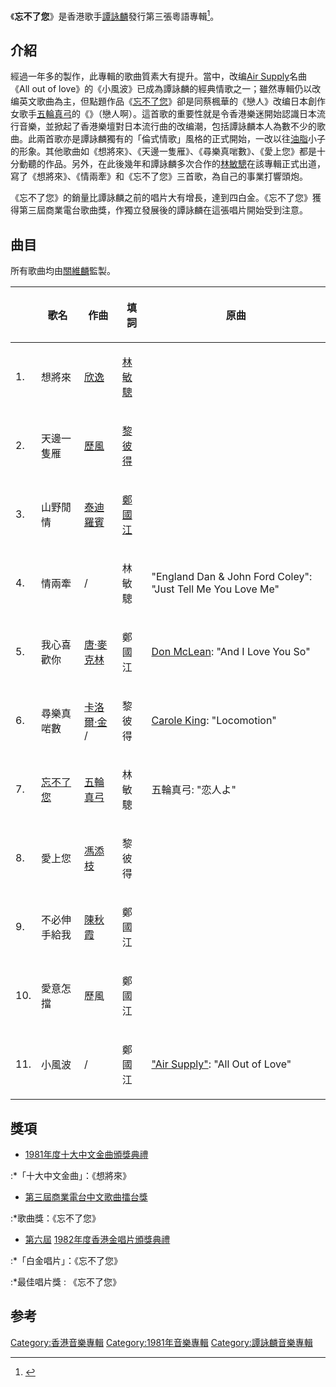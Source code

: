 {{Otheruses|忘不了您 (歌曲)|subject=譚詠麟專輯|other=其點題歌曲}}

{{Album infobox | 
|  Name        = 忘不了您
|  Type        = [[專輯|專輯]]
|  Artist      = [[譚詠麟|譚詠麟]]
|  Cover       = Tam_WL1C.jpg
|  Background  = 
|  Released    = 1981年8月13日
|  Recorded    = 
|  Genre       = [[粵語流行音樂|粵語流行音樂]]
|  Length      = 
|  Label       = [[寶麗金|寶麗金]]
|  Number      =
|  Producer    = [[關維麟|關維麟]]
|  Reviews     = 
|  Last album  = [[彈起來！唱起來！尋找|彈起來！唱起來！尋找]]<br />（1980）
|  This album  = '''忘不了您'''<br />（1981）
|  Next album  = [[你的凝望|你的凝望]]<br />（1981）
}}

《'''忘不了您'''》是香港歌手[[譚詠麟|譚詠麟]]發行第三張粵語專輯<ref>{{Cite book|title=谭咏麟金曲100|last=孟欣主编|first=|publisher=北京：现代出版社|year=2006.08|isbn=7-80188-737-9|location=|pages=}}</ref>。

== 介紹 ==
經過一年多的製作，此專輯的歌曲質素大有提升。當中，改编[[Air_Supply|Air Supply]]名曲《All out of love》的《小風波》已成為譚詠麟的經典情歌之一；雖然專輯仍以改编英文歌曲為主，但點題作品《[[忘不了您_(歌曲)|忘不了您]]》卻是同蔡楓華的《戀人》改编日本創作女歌手[[五輪真弓|五輪真弓]]的《{{lang|ja|恋人よ}}》（戀人啊）。這首歌的重要性就是令香港樂迷開始認識日本流行音樂，並掀起了香港樂壇對日本流行曲的改编潮，包括譚詠麟本人為數不少的歌曲。此兩首歌亦是譚詠麟獨有的「倫式情歌」風格的正式開始，一改以往[[油脂|油脂]]小子的形象。其他歌曲如《想將來》、《天邊一隻雁》、《尋樂真啱數》、《愛上您》都是十分動聽的作品。另外，在此後幾年和譚詠麟多次合作的[[林敏驄|林敏驄]]在該專輯正式出道，寫了《想將來》、《情兩牽》和《忘不了您》三首歌，為自己的事業打響頭炮。

《忘不了您》的銷量比譚詠麟之前的唱片大有增長，達到四白金。《忘不了您》獲得第三屆商業電台歌曲獎，作獨立發展後的譚詠麟在這張唱片開始受到注意。

== 曲目 ==
所有歌曲均由[[關維麟|關維麟]]監製。
{| class="wikitable" width="50%"
|-
!
!歌名
!作曲
!填詞
!原曲
|-
| 1. || 想將來|| [[欣逸|欣逸]] || [[林敏驄|林敏驄]]
|-
| 2. || 天邊一隻雁 || [[歷風|歷風]] {{註|「歷風」即Ricky Fung [[馮添枝|馮添枝]]}}|| [[黎彼得|黎彼得]] 
|-
| 3. || 山野閒情 || [[泰迪羅賓|泰迪羅賓]] || [[鄭國江|鄭國江]] 
|-
| 4. || 情兩牽 || {{le|Carol Connors|Carol Connors (singer)}} /{{le|Dick Halligan|Dick Halligan}} || 林敏驄 || "England Dan & John Ford Coley": "Just Tell Me You Love Me"
|-
| 5. || 我心喜歡你 || [[唐·麥克林|唐·麥克林]] || 鄭國江  ||[[唐·麥克林|Don McLean]]: "And I Love You So"
|-
| 6. || 尋樂真啱數 || [[卡洛爾·金|卡洛爾·金]] / {{le|Gerry Goffin|Gerry Goffin}} || 黎彼得 || [[卡洛爾·金|Carole King]]: "Locomotion"
|-
| 7. || [[忘不了您_(歌曲)|忘不了您]]{{註|同曲：蔡楓華－戀人}} || [[五輪真弓|五輪真弓]] || 林敏驄 || 五輪真弓: "恋人よ"
|-
| 8. || 愛上您 || [[馮添枝|馮添枝]] || 黎彼得 
|-
| 9. || 不必伸手給我 || [[陳秋霞|陳秋霞]] || 鄭國江 
|-
| 10. || 愛意怎擋 || 歷風 || 鄭國江 
|-
| 11. || 小風波 || {{le|Clive Davis|Clive Davis}} / {{le|Graham Russell|Graham Russell}} || 鄭國江  || [[空中補給|"Air Supply"]]: "All Out of Love"
|}

{{reflist|group=註}}

== 獎項 ==
*[[第四屆十大中文金曲得獎名單|1981年度十大中文金曲頒獎典禮]]
:*「十大中文金曲」：《想將來》
*[[第三屆商業電台中文歌曲擂台獎|第三屆商業電台中文歌曲擂台獎]]
:*歌曲獎：《忘不了您》
*[[第六屆香港金唱片頒獎典禮|第六屆]] [[1982年度香港金唱片頒獎典禮|1982年度香港金唱片頒獎典禮]]
:*「白金唱片」：《忘不了您》
:*最佳唱片獎 :  《忘不了您》

==参考==
{{reflist}}
{{譚詠麟}}

[[Category:香港音樂專輯|Category:香港音樂專輯]]
[[Category:1981年音樂專輯|Category:1981年音樂專輯]]
[[Category:譚詠麟音樂專輯|Category:譚詠麟音樂專輯]]